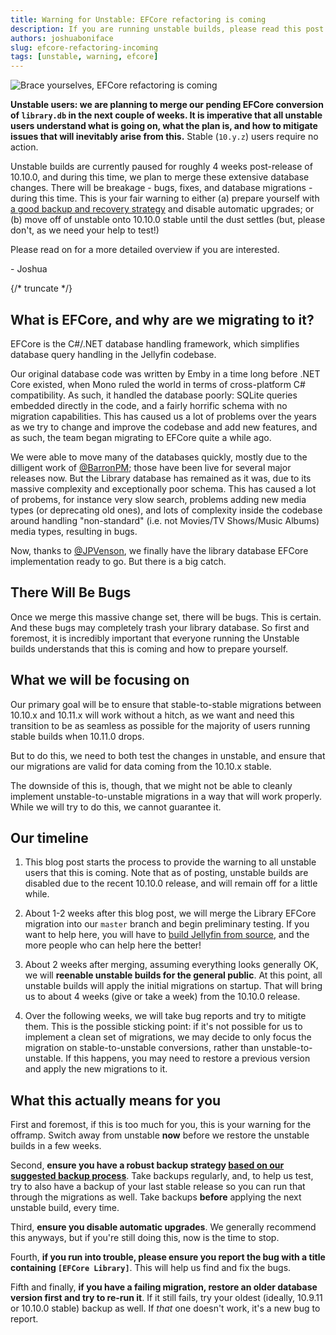 ```yaml
---
title: Warning for Unstable: EFCore refactoring is coming
description: If you are running unstable builds, please read this post carefully to avoid breaking your database!
authors: joshuaboniface
slug: efcore-refactoring-incoming
tags: [unstable, warning, efcore]
---
```


![Brace yourselves, EFCore refactoring is coming](./refactoring.jpeg)

**Unstable users: we are planning to merge our pending EFCore conversion of `library.db` in the next couple of weeks. It is imperative that all unstable users understand what is going on, what the plan is, and how to mitigate issues that will inevitably arise from this.** Stable (`10.y.z`) users require no action.

Unstable builds are currently paused for roughly 4 weeks post-release of 10.10.0, and during this time, we plan to merge these extensive database changes. There will be breakage - bugs, fixes, and database migrations - during this time. This is your fair warning to either (a) prepare yourself with [a good backup and recovery strategy](/docs/general/administration/backup-and-restore) and disable automatic upgrades; or (b) move off of unstable onto 10.10.0 stable until the dust settles (but, please don't, as we need your help to test!)

Please read on for a more detailed overview if you are interested.

\- Joshua

{/* truncate */}

## What is EFCore, and why are we migrating to it?

EFCore is the C#/.NET database handling framework, which simplifies database query handling in the Jellyfin codebase.

Our original database code was written by Emby in a time long before .NET Core existed, when Mono ruled the world in terms of cross-platform C# compatibility. As such, it handled the database poorly: SQLite queries embedded directly in the code, and a fairly horrific schema with no migration capabilities. This has caused us a lot of problems over the years as we try to change and improve the codebase and add new features, and as such, the team began migrating to EFCore quite a while ago.

We were able to move many of the databases quickly, mostly due to the dilligent work of [@BarronPM](https://github.com/barronpm); those have been live for several major releases now. But the Library database has remained as it was, due to its massive complexity and exceptionally poor schema. This has caused a lot of probems, for instance very slow search, problems adding new media types (or deprecating old ones), and lots of complexity inside the codebase around handling "non-standard" (i.e. not Movies/TV Shows/Music Albums) media types, resulting in bugs.

Now, thanks to [@JPVenson](https://github.com/JPVenson), we finally have the library database EFCore implementation ready to go. But there is a big catch.

## There Will Be Bugs

Once we merge this massive change set, there will be bugs. This is certain. And these bugs may completely trash your library database. So first and foremost, it is incredibly important that everyone running the Unstable builds understands that this is coming and how to prepare yourself.

## What we will be focusing on

Our primary goal will be to ensure that stable-to-stable migrations between 10.10.x and 10.11.x will work without a hitch, as we want and need this transition to be as seamless as possible for the majority of users running stable builds when 10.11.0 drops.

But to do this, we need to both test the changes in unstable, and ensure that our migrations are valid for data coming from the 10.10.x stable.

The downside of this is, though, that we might not be able to cleanly implement unstable-to-unstable migrations in a way that will work properly. While we will try to do this, we cannot guarantee it.

## Our timeline

1. This blog post starts the process to provide the warning to all unstable users that this is coming. Note that as of posting, unstable builds are disabled due to the recent 10.10.0 release, and will remain off for a little while.

2. About 1-2 weeks after this blog post, we will merge the Library EFCore migration into our `master` branch and begin preliminary testing. If you want to help here, you will have to [build Jellyfin from source](/docs/general/installation/source), and the more people who can help here the better!

3. About 2 weeks after merging, assuming everything looks generally OK, we will **reenable unstable builds for the general public**. At this point, all unstable builds will apply the initial migrations on startup. That will bring us to about 4 weeks (give or take a week) from the 10.10.0 release.

4. Over the following weeks, we will take bug reports and try to mitigte them. This is the possible sticking point: if it's not possible for us to implement a clean set of migrations, we may decide to only focus the migration on stable-to-unstable conversions, rather than unstable-to-unstable. If this happens, you may need to restore a previous version and apply the new migrations to it.

## What this actually means for you

First and foremost, if this is too much for you, this is your warning for the offramp. Switch away from unstable **now** before we restore the unstable builds in a few weeks.

Second, **ensure you have a robust backup strategy [based on our suggested backup process](general/administration/backup-and-restore)**. Take backups regularly, and, to help us test, try to also have a backup of your last stable release so you can run that through the migrations as well. Take backups **before** applying the next unstable build, every time.

Third, **ensure you disable automatic upgrades**. We generally recommend this anyways, but if you're still doing this, now is the time to stop.

Fourth, **if you run into trouble, please ensure you report the bug with a title containing `[EFCore Library]`**. This will help us find and fix the bugs.

Fifth and finally, **if you have a failing migration, restore an older database version first and try to re-run it**. If it still fails, try your oldest (ideally, 10.9.11 or 10.10.0 stable) backup as well. If *that* one doesn't work, it's a new bug to report.
